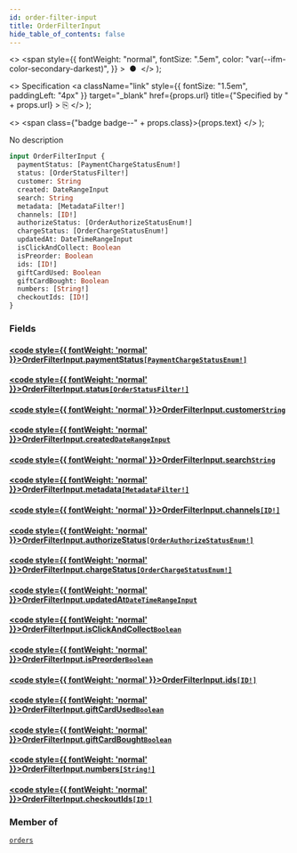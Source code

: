 ```yaml
---
id: order-filter-input
title: OrderFilterInput
hide_table_of_contents: false
---
```


  <>
    <span
      style={{
        fontWeight: "normal",
        fontSize: ".5em",
        color: "var(--ifm-color-secondary-darkest)",
      }}
    >
      &nbsp;●&nbsp;
    </span>
  </>
);

  <>
    Specification
    <a
      className="link"
      style={{ fontSize: "1.5em", paddingLeft: "4px" }}
      target="\_blank"
      href={props.url}
      title={"Specified by " + props.url}
    >
      ⎘
    </a>
  </>
);

  <>
    <span class={"badge badge--" + props.class}>{props.text}</span>
  </>
);

No description

```graphql
input OrderFilterInput {
  paymentStatus: [PaymentChargeStatusEnum!]
  status: [OrderStatusFilter!]
  customer: String
  created: DateRangeInput
  search: String
  metadata: [MetadataFilter!]
  channels: [ID!]
  authorizeStatus: [OrderAuthorizeStatusEnum!]
  chargeStatus: [OrderChargeStatusEnum!]
  updatedAt: DateTimeRangeInput
  isClickAndCollect: Boolean
  isPreorder: Boolean
  ids: [ID!]
  giftCardUsed: Boolean
  giftCardBought: Boolean
  numbers: [String!]
  checkoutIds: [ID!]
}
```

### Fields

#### [<code style={{ fontWeight: 'normal' }}>OrderFilterInput.<b>paymentStatus</b></code>](#)<Bullet />[`[PaymentChargeStatusEnum!]`](../../api-reference/enums/payment-charge-status-enum) <Badge class="secondary" text="list"/> <Badge class="secondary" text="enum"/>

>

#### [<code style={{ fontWeight: 'normal' }}>OrderFilterInput.<b>status</b></code>](#)<Bullet />[`[OrderStatusFilter!]`](../../api-reference/enums/order-status-filter) <Badge class="secondary" text="list"/> <Badge class="secondary" text="enum"/>

>

#### [<code style={{ fontWeight: 'normal' }}>OrderFilterInput.<b>customer</b></code>](#)<Bullet />[`String`](../../api-reference/scalars/string) <Badge class="secondary" text="scalar"/>

>

#### [<code style={{ fontWeight: 'normal' }}>OrderFilterInput.<b>created</b></code>](#)<Bullet />[`DateRangeInput`](../../api-reference/inputs/date-range-input) <Badge class="secondary" text="input"/>

>

#### [<code style={{ fontWeight: 'normal' }}>OrderFilterInput.<b>search</b></code>](#)<Bullet />[`String`](../../api-reference/scalars/string) <Badge class="secondary" text="scalar"/>

>

#### [<code style={{ fontWeight: 'normal' }}>OrderFilterInput.<b>metadata</b></code>](#)<Bullet />[`[MetadataFilter!]`](../../api-reference/inputs/metadata-filter) <Badge class="secondary" text="list"/> <Badge class="secondary" text="input"/>

>

#### [<code style={{ fontWeight: 'normal' }}>OrderFilterInput.<b>channels</b></code>](#)<Bullet />[`[ID!]`](../../api-reference/scalars/id) <Badge class="secondary" text="list"/> <Badge class="secondary" text="scalar"/>

>

#### [<code style={{ fontWeight: 'normal' }}>OrderFilterInput.<b>authorizeStatus</b></code>](#)<Bullet />[`[OrderAuthorizeStatusEnum!]`](../../api-reference/enums/order-authorize-status-enum) <Badge class="secondary" text="list"/> <Badge class="secondary" text="enum"/>

>

#### [<code style={{ fontWeight: 'normal' }}>OrderFilterInput.<b>chargeStatus</b></code>](#)<Bullet />[`[OrderChargeStatusEnum!]`](../../api-reference/enums/order-charge-status-enum) <Badge class="secondary" text="list"/> <Badge class="secondary" text="enum"/>

>

#### [<code style={{ fontWeight: 'normal' }}>OrderFilterInput.<b>updatedAt</b></code>](#)<Bullet />[`DateTimeRangeInput`](../../api-reference/inputs/date-time-range-input) <Badge class="secondary" text="input"/>

>

#### [<code style={{ fontWeight: 'normal' }}>OrderFilterInput.<b>isClickAndCollect</b></code>](#)<Bullet />[`Boolean`](../../api-reference/scalars/boolean) <Badge class="secondary" text="scalar"/>

>

#### [<code style={{ fontWeight: 'normal' }}>OrderFilterInput.<b>isPreorder</b></code>](#)<Bullet />[`Boolean`](../../api-reference/scalars/boolean) <Badge class="secondary" text="scalar"/>

>

#### [<code style={{ fontWeight: 'normal' }}>OrderFilterInput.<b>ids</b></code>](#)<Bullet />[`[ID!]`](../../api-reference/scalars/id) <Badge class="secondary" text="list"/> <Badge class="secondary" text="scalar"/>

>

#### [<code style={{ fontWeight: 'normal' }}>OrderFilterInput.<b>giftCardUsed</b></code>](#)<Bullet />[`Boolean`](../../api-reference/scalars/boolean) <Badge class="secondary" text="scalar"/>

>

#### [<code style={{ fontWeight: 'normal' }}>OrderFilterInput.<b>giftCardBought</b></code>](#)<Bullet />[`Boolean`](../../api-reference/scalars/boolean) <Badge class="secondary" text="scalar"/>

>

#### [<code style={{ fontWeight: 'normal' }}>OrderFilterInput.<b>numbers</b></code>](#)<Bullet />[`[String!]`](../../api-reference/scalars/string) <Badge class="secondary" text="list"/> <Badge class="secondary" text="scalar"/>

>

#### [<code style={{ fontWeight: 'normal' }}>OrderFilterInput.<b>checkoutIds</b></code>](#)<Bullet />[`[ID!]`](../../api-reference/scalars/id) <Badge class="secondary" text="list"/> <Badge class="secondary" text="scalar"/>

>

### Member of

[`orders`](../../api-reference/queries/orders) <Badge class="secondary" text="query"/>
